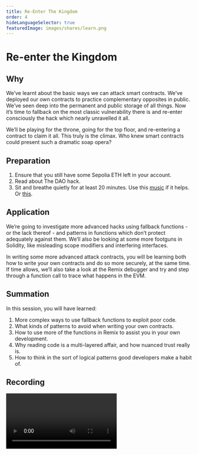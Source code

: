 ```yaml
---
title: Re-Enter The Kingdom
order: 4
hideLanguageSelector: true
featuredImage: images/shares/learn.png
---
```


# Re-enter the Kingdom

## Why

We’ve learnt about the basic ways we can attack smart contracts. We’ve deployed our own contracts to practice complementary opposites in public. We’ve seen deep into the permanent and public storage of all things. Now it’s time to fallback on the most classic vulnerability there is and re-enter consciously the hack which nearly unravelled it all.

We’ll be playing for the throne, going for the top floor, and re-entering a contract to claim it all. This truly is the climax. Who knew smart contracts could present such a dramatic soap opera?

## Preparation

1. Ensure that you still have some Sepolia ETH left in your account.
2. Read about The DAO hack.
3. Sit and breathe quietly for at least 20 minutes. Use this [music](https://www.youtube.com/watch?v=g_LNp8xY1YM) if it helps. Or [this](https://www.youtube.com/watch?v=b5H3b_Hh0Lw).

## Application

We’re going to investigate more advanced hacks using fallback functions - or the lack thereof - and patterns in functions which don’t protect adequately against them.  We’ll also be looking at some more footguns in Solidity, like misleading scope modifiers and interfering interfaces.

In writing some more advanced attack contracts, you will be learning both how to write your own contracts and do so more securely, at the same time. If time allows, we’ll also take a look at the Remix debugger and try and step through a function call to trace what happens in the EVM.

## Summation

In this session, you will have learned:

1. More complex ways to use fallback functions to exploit poor code.
2. What kinds of patterns to avoid when writing your own contracts.
3. How to use more of the functions in Remix to assist you in your own development.
4. Why reading code is a multi-layered affair, and how nuanced trust really is.
5. How to think in the sort of logical patterns good developers make a habit of.

## Recording

<Video src="https://www.youtube-nocookie.com/embed/DAq1LcrxUZs" />

![It Is Within You](/images/build/tat_tvam_asi.jpg)
